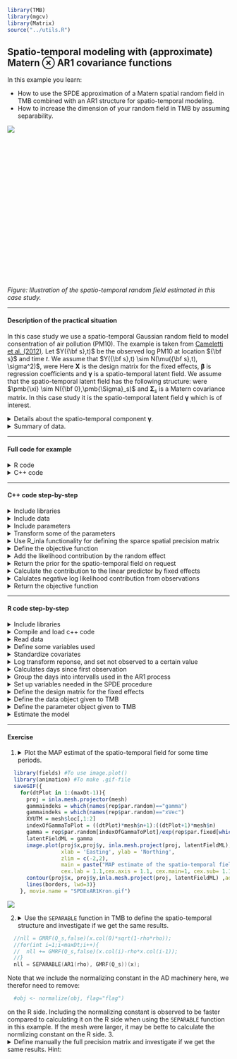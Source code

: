 ```r
library(TMB)
library(mgcv)
library(Matrix)
source("../utils.R")
```


## **Spatio-temporal modeling with (approximate) Matern $\otimes$ AR1 covariance functions ** 
In this example you learn:

* How to use the SPDE approximation of a Matern spatial random field in TMB combined with an AR1 structure for spatio-temporal modeling.
* How to increase the dimension of your random field in TMB by assuming separability.

<div style="width:350px; height:350px">
![](SPDExAR1illustration.gif)

</div>

*Figure: Illustration of the spatio-temporal random field estimated in this case study.*

***
#### Description of the practical situation
In this case study we use a spatio-temporal Gaussian random field to model consentration of air pollution (PM10). The example is taken from [Cameletti et al. (2012)](https://www.math.ntnu.no/inla/r-inla.org/case-studies/Cameletti2012/Cameletti_et_al_2012_acc.pdf). Let $Y({\bf s},t)$ be the observed log PM10 at location ${\bf s}$ and time $t$. We assume that $Y({\bf s},t) \sim N(\mu({\bf s},t), \sigma^2)$, were
\begin{align}
\mu({\bf s},t) = \pmb{\beta}\pmb{X} + \gamma({\bf s},t).
\end{align}
Here $\pmb{X}$ is the design matrix for the fixed effects, $\pmb{\beta}$ is regression coefficients and $\pmb{\gamma}$ is a spatio-temporal latent field. We assume that the spatio-temporal latent field has the following structure:
\begin{align}
\pmb{\gamma}_t = \rho \pmb{\gamma}_{t-1} + \pmb{\xi},
\end{align}
were $\pmb{\xi} \sim N({\bf 0},\pmb{\Sigma}_s)$ and $\pmb{\Sigma}_s$ is a Matern covariance matrix. In this case study it is the spatio-temporal latent field $\pmb{\gamma}$ which is of interest.

<details> <summary> Details about the spatio-temporal component $\pmb{\gamma}$. </summary> 
Notice that $\pmb{\gamma} \sim N({\bf 0}, \pmb{\Sigma}_{st})$, were $\pmb{\Sigma}_{st} = \pmb{\Sigma}_{s}\otimes\pmb{\Sigma}_{t}$, were $\pmb{\Sigma}_{t}$ is an AR1 covariance matrix. TMB uses computational efficient algorithms which utilize this separable covariance structure. See e.g. [Cosandey et al. (2014)](http://www.nrcresearchpress.com/doi/abs/10.1139/cjfas-2014-0159) and  [Breivik et al. (2017)](https://www.sciencedirect.com/science/article/pii/S0165783616303265) for examples of such a structures used in fishery science.
</details>

<details> <summary> Summary of data.</summary>
The data is the same as used in [Cameletti et al. (2012)](http://www.r-inla.org/examples/case-studies/cameletti-et-al).
```r
Piemonte_data <-read.table("Piemonte_data_byday.csv",header=TRUE,sep=",")
head(Piemonte_data,5)
```
* `UTMX,UTMY` = $s$ (spatial location)
</details>

***

#### Full code for example
<details> <summary> R code</summary>
```r
include_source("SPDExAR1_varying_stations.R", linesToInclud=c(1:999))
```
</details>

<details> <summary> C++ code</summary>
```r
include_source("SPDExAR1_varying_stations.cpp", linesToInclud=c(1:999))
```
</details>



***
#### C++ code step-by-step
<details>  
  <summary>Include libraries </summary>
```c++
  using namespace density; //Include since we use the function GMRF()
  using namespace R_inla; //Include since we use the function Q_spde()
  using namespace Eigen; //Include for utilization of sparce precision structures
```
</details>

<details>  
  <summary>Include data</summary>
```c++
  DATA_VECTOR(logPM10); //The response
  DATA_MATRIX(X); //Design matrix for fixed effects
  DATA_INTEGER(n_data); //Number of data points
  DATA_INTEGER(maxDt);//Number of intervalls in the AR1 structure
  DATA_INTEGER(lengthDt); //Length of time intervalls in the AR1 strucutre
  DATA_STRUCT(spdeMatrices,spde_t);//The three matrices from R-INLA which defines the sparce spatial precision structure.
  DATA_SPARSE_MATRIX(A);//Matrix for interpolating points within triangles
  DATA_VECTOR(aLoc); //Help variable for interpoalation of points within triangles
  DATA_INTEGER(flag); // flag=0 => only prior retuned, used when we normalize outside of C++
```
</details>

<details>  
  <summary>Include parameters</summary>
```c++
  PARAMETER_VECTOR(beta); //Regression coefficients
  PARAMETER(log_tau); //Parameter in the Matern covariance function
  PARAMETER(log_kappa);//Parameter in the Matern covariance function
  PARAMETER(rhoTan);//Parameter in the AR1 covariance function
  PARAMETER_ARRAY(x);//The spatio-temporal latent field
  PARAMETER(logSigmaE);//Parameter for unexplained variation
```
</details>

<details>  
  <summary>Transform some of the parameters </summary>
```c++
  Type tau = exp(log_tau);
  Type kappa = exp(log_kappa);
  Type sigmaE = exp(logSigmaE);
  Type rho = tanh(rhoTan);
```
</details>

<details>  
  <summary>Use R_inla functionality for defining the sparce spatial precision matrix </summary>
```c++
  SparseMatrix<Type> Q_s = Q_spde(spdeMatrices,kappa); //Use R_inla functionality for defining the sparce spatio-temporal precision matrix
```
</details>

<details>  
  <summary>Define the objective function </summary>
```c++
  Type nll = 0;
```
</details>

<details>  
  <summary>Add the likelihood contribution by the random effect </summary>
```c++
  nll += GMRF(Q_s,false)(x.col(0)*sqrt(1-rho*rho));                     
  for(int i=1;i<maxDt;i++){
    nll += GMRF(Q_s,false)(x.col(i)-rho*x.col(i-1));                            
  }
```
Note that we add some extra variation in the first time intervall. This is done such that the spatio-temporal field becomes stationary, see e.g. page 169 in [Cressie and Wikle (2011)](https://books.google.no/books?hl=no&lr=&id=4L_dCgAAQBAJ&oi=fnd&pg=PP1&dq=statistics+for+spatio-temporal+data&ots=icU-XKIhY-&sig=ZCwK3TpWe8xiMRsA0p4UmviGiJo&redir_esc=y#v=onepage&q=statistics%20for%20spatio-temporal%20data&f=false]).
</details>

<details>  
  <summary>Return the prior for the spatio-temporal field on request </summary>
```c++
  if (flag == 0) return nll;
```
</details>

<details>  
  <summary>Calculate the contribution to the linear predictor by fixed effects </summary>
```c++
  vector<Type> eta = X*beta;
```
</details>

<details>  
  <summary>Calulates negative log likelihood contribution from observations </summary>
```c++
  int counter = 0;
  for(int i = 0; i<maxDt; ++i){
  vector<Type> gammaDt = (A*vector<Type> (x.col(i)));
    for(int j =0; (j<lengthDt & counter <n_data); ++j){
      Type mu;

      mu = eta(counter) + gammaDt(CppAD::Integer(aLoc(j)))/tau;
      if(logPM10(counter)>(-99)){
         nll -= dnorm(logPM10(counter), mu, sigmaE,true);
      }
      counter++;
    }
  }
  //---------------------------------------------
```
</details>

<details>  
  <summary>Return the objective function </summary>
```c++
  return nll;
```
</details>

***

#### R code step-by-step
<details>  
  <summary>Include libraries</summary>
```r
  library(INLA)
  library(TMB)
```
</details>

<details>  
  <summary>Compile and load c++ code</summary>
```r
  compile("SPDExAR1.cpp")
  dyn.load(dynlib("SPDExAR1"))
```
</details>

<details>  
  <summary>Read data</summary>
```r
  borders <-read.table("Piemonte_borders.csv",header=TRUE,sep=",")
  Piemonte_data <-read.table("Piemonte_data_byday.csv",header=TRUE,sep=",")
  coordinates <-read.table("coordinates.csv",header=TRUE,sep=",")
  rownames(coordinates) = coordinates[,"Station.ID"]
```
</details>

<details>  
  <summary>Define some variables used</summary>
```r
  n_stations <- length(coordinates$Station.ID)
  n_data <- length(Piemonte_data$Station.ID)
  n_days <- as.integer(n_data/n_stations)
```
</details>

<details>  
  <summary>Standardize covariates</summary>
```r
  sd_covariates = apply(Piemonte_data[,3:10],2,sd)
  Piemonte_data[,3:10] =
    scale(Piemonte_data[,3:10],
          mean_covariates, sd_covariates)
```
</details>

<details>  
  <summary>Log transform reponse, and set not observed to a certain value</summary>
```r
  Piemonte_data$logPM10 = log(Piemonte_data$PM10)
  Piemonte_data$logPM10[which(is.na(Piemonte_data$logPM10))]=-999
```
</details>

<details>  
  <summary>Calculates days since first observation</summary>
```r
Piemonte_data$day = rep(0,n_data)
for(i in 1:n_days){
  for(j in 1:n_stations){
    Piemonte_data$day[(i-1)*n_stations + j] = i-1
  }
}
```
</details>

<details>  
  <summary>Group the days into intervalls used in the AR1 process</summary>
```r
  dtLength = 21#Length of time intervalls
  Piemonte_data$dt = floor(Piemonte_data$day/dtLength)
  lengthDt = sum(Piemonte_data$dt==0)#Number of observations within each time intervall
  maxDt = max(Piemonte_data$dt)+1 
```
</details>

<details>  
  <summary>Set up variables needed in the SPDE procedure</summary>
```r
  locStations = cbind(coordinates$UTMX,
              coordinates$UTMY)
  mesh =
    inla.mesh.2d(loc=locStations,
                 loc.domain=borders,
                 offset=c(10, 140),
                 max.edge=c(40, 80),
                 min.angle=c(26, 21),
                 cutoff=0
    )
  
  spde = inla.spde2.matern(mesh=mesh, alpha=2)
  spdeMatrices = spde$param.inla[c("M0","M1","M2")]
  A = inla.spde.make.A(mesh,locStations)
  aLoc = rep((1:dim(locStations)[1]),dtLength)-1 #Help variable for interpolation
```
</details>

<details>  
  <summary>Define the design matrix for the fixed effects</summary>
```r
X <- model.matrix( ~ 1 + Piemonte_data$A + Piemonte_data$UTMX + Piemonte_data$UTMY +
                     Piemonte_data$WS + Piemonte_data$TEMP + Piemonte_data$HMIX +
                     Piemonte_data$PREC + Piemonte_data$EMI , data = Piemonte_data)
```
</details>

<details>  
  <summary>Define the data object given to TMB</summary>
```r
data <- list(logPM10 = Piemonte_data$logPM10,
             n_data = n_data,
             lengthDt = lengthDt,
             maxDt = maxDt,
             A = A,
             aLoc = aLoc,
             X = as.matrix(X),
             spdeMatrices = spdeMatrices
  )
```
</details>

<details>  
  <summary>Define the parameter object given to TMB</summary>
```r
  parameters <- list(beta      = c(3,rep(0,8)),
                     log_tau   = 4,
                     log_kappa = -4,
                     rhoTan = 0,
                     x  = array(0,dim = c(mesh$n,maxDt)),
                     logSigmaE = -1)
```
</details>

<details>  
  <summary>Estimate the model</summary>
```r
  data$flag = 1
  obj <- TMB::MakeADFun(data,parameters,random = c("x"),DLL = "SPDExAR1")
  obj <- normalize(obj, flag="flag")
  opt<-stats::nlminb(obj$par,obj$fn,obj$gr,control=list(eval.max=1000, iter.max=1000))
  rep<- sdreport(obj)
```
</details>




***
#### Exercise


1. 
<details>  
  <summary> Plot the MAP estimat of the spatio-temporal field for some time periods.</summary>
  We create a .git file to show the variation in time:
```r
  library(fields) #To use image.plot()
  library(animation) #To make .gif-file
  saveGIF({
    for(dtPlot in 1:(maxDt-1)){
      proj = inla.mesh.projector(mesh)
      gammaindeks = which(names(rep$par.random)=="gamma")
      gammaindeks = which(names(rep$par.random)=="xVec")
      XYUTM = mesh$loc[,1:2]
      indexOfGammaToPlot = ((dtPlot)*mesh$n+1):((dtPlot+1)*mesh$n)
      gamma = rep$par.random[indexOfGammaToPlot]/exp(rep$par.fixed[which(names(rep$par.fixed)=="log_tau")])
      latentFieldML = gamma
      image.plot(proj$x,proj$y, inla.mesh.project(proj, latentFieldML),col =  colorRampPalette(c("white","yellow", "red"))(12),
                 xlab = 'Easting', ylab = 'Northing',
                 zlim = c(-2,2),
                 main = paste("MAP estimate of the spatio-temporal field day ", (dtPlot-1)*dtLength +1 ," to ",dtPlot*dtLength,sep = ""),
                 cex.lab = 1.1,cex.axis = 1.1, cex.main=1, cex.sub= 1.1)
      contour(proj$x, proj$y,inla.mesh.project(proj, latentFieldML) ,add = T,labcex  = 1,cex = 1)
      lines(borders, lwd=3)}
    }, movie.name = "SPDExAR1Kron.gif")
```
  <img src="SPDExAR1.gif"/>


2. 
<details>  
  <summary> Use the `SEPARABLE` function in TMB to define the spatio-temporal structure and investigate if we get the same results.</summary>
  Note that the precision matrix for $\pmb{\gamma}$ is seperable, i.e. $\pmb{\Sigma}_{st} = \pmb{\Sigma}_{s}\otimes\pmb{\Sigma}_{t}$. We can include this strucutre in the template by removing the state space formulation and replacing it with a GMRF represented with precision matrix $\pmb{\Sigma}_{s}\otimes\pmb{\Sigma}_{t}$:
```c++
  //nll = GMRF(Q_s,false)(x.col(0)*sqrt(1-rho*rho));                            
  //for(int i=1;i<maxDt;i++){
  //  nll += GMRF(Q_s,false)(x.col(i)-rho*x.col(i-1));                          
  //}
  nll = SEPARABLE(AR1(rho), GMRF(Q_s))(x);
```
Note that we include the normalizing constant in the AD machinery here, we therefor need to remove:
```r
  #obj <- normalize(obj, flag="flag")                           
```
on the R side. Including the normalizing constant is observed to be faster compared to calculating it on the R side when using the `SEPARABLE` function in this example. If the mesh were larger, it may be bette to calculate the normlizing constant on the R side. 
3. 
<details>  
  <summary> Define manually the full precision matrix and investigate if we get the same results.
  Hint:</summary>
  The full precision matrix can be derived as follows in c++, see page 169 in [Cressie and Wikle (2011)](https://books.google.no/books?hl=no&lr=&id=4L_dCgAAQBAJ&oi=fnd&pg=PP1&dq=statistics+for+spatio-temporal+data&ots=icU-XKIhY-&sig=ZCwK3TpWe8xiMRsA0p4UmviGiJo&redir_esc=y#v=onepage&q=statistics%20for%20spatio-temporal%20data&f=false]).
```c++
  MatrixXd m =MatrixXd::Identity(maxDt, maxDt);
  for(int i=0;i<maxDt; i++) {
        for(int j=i;j<maxDt; j++){
          if(i==j){
            m(i,j) = m(i,j) + rho*rho;
          }else if(abs(i-j)==1){
            m(i,j) = -rho;
            m(j,i) = -rho;
          }
        }
  } 
  m(0,0) = 1;m(maxDt-1,maxDt-1) = 1; //Edge effects
  SparseMatrix<Type> Q_t = asSparseMatrix(m);
  SparseMatrix<Type> Q_st = kronecker(Q_t,Q_s);
```

</details>





